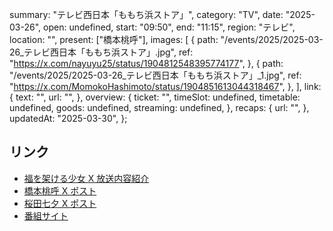   summary: "テレビ西日本「ももち浜ストア」",
  category: "TV",
  date: "2025-03-26",
  open: undefined,
  start: "09:50",
  end: "11:15",
  region: "テレビ",
  location: "",
  present: ["橋本桃呼"],
  images: [
    {
      path: "/events/2025/2025-03-26_テレビ西日本「ももち浜ストア」.jpg",
      ref: "https://x.com/nayuyu25/status/1904812548395774177",
    },
    {
      path: "/events/2025/2025-03-26_テレビ西日本「ももち浜ストア」_1.jpg",
      ref: "https://x.com/MomokoHashimoto/status/1904851613044318467",
    },
  ],
  link: {
    text: "",
    url: "",
  },
  overview: {
    ticket: "",
    timeSlot: undefined,
    timetable: undefined,
    goods: undefined,
    streaming: undefined,
  },
  recaps: {
    url: "",
  },
  updatedAt: "2025-03-30",
};

## リンク

- [福を架ける少女 X 放送内容紹介](https://x.com/fukujo_official/status/1907015702500016186)
- [橋本桃呼 X ポスト](https://x.com/MomokoHashimoto/status/1904851613044318467)
- [桜田七夕 X ポスト](https://x.com/nayuyu25/status/1904812548395774177)
- [番組サイト](https://www.tnc.co.jp/store/)
